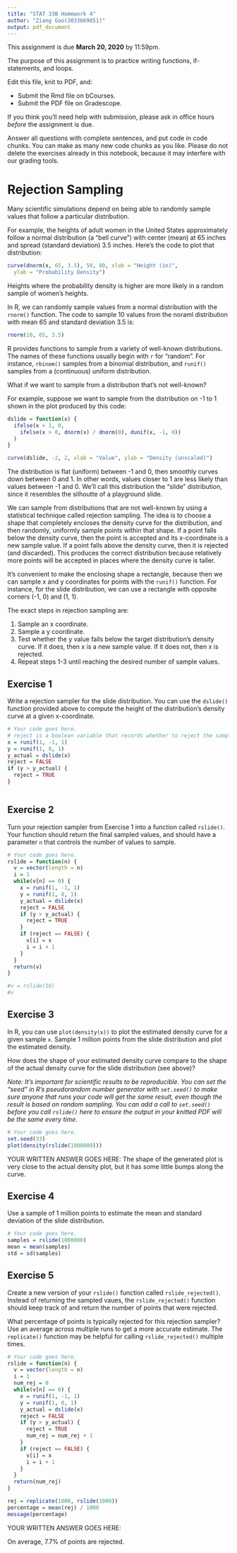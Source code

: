 ```yaml
---
title: "STAT 33B Homework 4"
author: "Ziang Gao(3033669851)"
output: pdf_document
---
```


This assignment is due __March 20, 2020__ by 11:59pm.

The purpose of this assignment is to practice writing functions, if-statements,
and loops.

Edit this file, knit to PDF, and:

* Submit the Rmd file on bCourses.
* Submit the PDF file on Gradescope.

If you think you'll need help with submission, please ask in office hours
_before_ the assignment is due.

Answer all questions with complete sentences, and put code in code chunks. You
can make as many new code chunks as you like. Please do not delete the
exercises already in this notebook, because it may interfere with our grading
tools.


Rejection Sampling
==================

Many scientific simulations depend on being able to randomly sample values that
follow a particular distribution.

For example, the heights of adult women in the United States approximately
follow a normal distribution (a "bell curve") with center (mean) at 65 inches
and spread (standard deviation) 3.5 inches. Here's the code to plot that
distribution:
```r
curve(dnorm(x, 65, 3.5), 50, 80, xlab = "Height (in)",
  ylab = "Probability Density")
```
Heights where the probability density is higher are more likely in a random
sample of women's heights.

In R, we can randomly sample values from a normal distribution with the
`rnorm()` function. The code to sample 10 values from the noraml distribution
with mean 65 and standard deviation 3.5 is:
```r
rnorm(10, 65, 3.5)
```
R provides functions to sample from a variety of well-known distributions. The
names of these functions usually begin with `r` for "random". For instance,
`rbinom()` samples from a binomial distribution, and `runif()` samples from a
(continuous) uniform distribution.

What if we want to sample from a distribution that's not well-known?

For example, suppose we want to sample from the distribution on -1 to 1 shown
in the plot produced by this code:
```r
dslide = function(x) {
  ifelse(x > 1, 0,
    ifelse(x > 0, dnorm(x) / dnorm(0), dunif(x, -1, 0))
  )
}

curve(dslide, -2, 2, xlab = "Value", ylab = "Density (unscaled)")
```
The distribution is flat (uniform) between -1 and 0, then smoothly curves down
between 0 and 1. In other words, values closer to 1 are less likely than values
between -1 and 0. We'll call this distribution the "slide" distribution, since
it resembles the silhoutte of a playground slide.

We can sample from distributions that are not well-known by using a statistical
technique called rejection sampling. The idea is to choose a shape that
completely encloses the density curve for the distribution, and then randomly,
uniformly sample points within that shape. If a point falls below the density
curve, then the point is accepted and its x-coordinate is a new sample value.
If a point falls above the density curve, then it is rejected (and discarded).
This produces the correct distribution because relatively more points will be
accepted in places where the density curve is taller.

It's convenient to make the enclosing shape a rectangle, because then we can
sample x and y coordinates for points with the `runif()` function. For
instance, for the slide distribution, we can use a rectangle with opposite
corners (-1, 0) and (1, 1).

The exact steps in rejection sampling are:

1. Sample an x coordinate.
2. Sample a y coordinate.
3. Test whether the y value falls below the target distribution's density
   curve. If it does, then x is a new sample value. If it does not, then x is
   rejected.
4. Repeat steps 1-3 until reaching the desired number of sample values.


Exercise 1
----------

Write a rejection sampler for the slide distribution. You can use the
`dslide()` function provided above to compute the height of the distribution's
density curve at a given x-coordinate.

```r
# Your code goes here.
# reject is a boolean variable that records whether to reject the sample
x = runif(1, -1, 1)
y = runif(1, 0, 1)
y_actual = dslide(x)
reject = FALSE
if (y > y_actual) {
  reject = TRUE
}



```


Exercise 2
----------

Turn your rejection sampler from Exercise 1 into a function called `rslide()`.
Your function should return the final sampled values, and should have a
parameter `n` that controls the number of values to sample.

```r
# Your code goes here.
rslide = function(n) {
  v = vector(length = n)
  i = 1
  while(v[n] == 0) {
    x = runif(1, -1, 1)
    y = runif(1, 0, 1)
    y_actual = dslide(x)
    reject = FALSE
    if (y > y_actual) {
      reject = TRUE
    }
    if (reject == FALSE) {
      v[i] = x
      i = i + 1
    }
  }
  return(v)
}

#v = rslide(10)
#v
```


Exercise 3
----------

In R, you can use `plot(density(x))` to plot the estimated density curve for a
given sample `x`. Sample 1 million points from the slide distribution and plot
the estimated density.

How does the shape of your estimated density curve compare to the shape of the
actual density curve for the slide distribution (see above)?

_Note: It's important for scientific results to be reproducible. You can set
the "seed" in R's pseudorandom number generator with `set.seed()` to make sure
anyone that runs your code will get the same result, even though the result is
based on random sampling. You can add a call to `set.seed()` before you call
`rslide()` here to ensure the output in your knitted PDF will be the same every
time._

```r
# Your code goes here.
set.seed(33)
plot(density(rslide(1000000)))

```

YOUR WRITTEN ANSWER GOES HERE:
The shape of the generated plot is very close to the actual density plot, but it has some little bumps along the curve. 


Exercise 4
----------

Use a sample of 1 million points to estimate the mean and standard deviation of
the slide distribution.

```r
# Your code goes here.
samples = rslide(1000000)
mean = mean(samples)
std = sd(samples)

```

Exercise 5
----------

Create a new version of your `rslide()` function called `rslide_rejected()`.
Instead of returning the sampled vaues, the `rslide_rejected()` function should
keep track of and return the number of points that were rejected.

What percentage of points is typically rejected for this rejection sampler? Use
an average across multiple runs to get a more accurate estimate. The
`replicate()` function may be helpful for calling `rslide_rejected()` multiple
times.

```r
# Your code goes here.
rslide = function(n) {
  v = vector(length = n)
  i = 1
  num_rej = 0
  while(v[n] == 0) {
    x = runif(1, -1, 1)
    y = runif(1, 0, 1)
    y_actual = dslide(x)
    reject = FALSE
    if (y > y_actual) {
      reject = TRUE
      num_rej = num_rej + 1
    }
    if (reject == FALSE) {
      v[i] = x
      i = i + 1
    }
  }
  return(num_rej)
}

rej = replicate(1000, rslide(1000))
percentage = mean(rej) / 1000
message(percentage)
```

YOUR WRITTEN ANSWER GOES HERE:

On average, 7.7% of points are rejected. 

